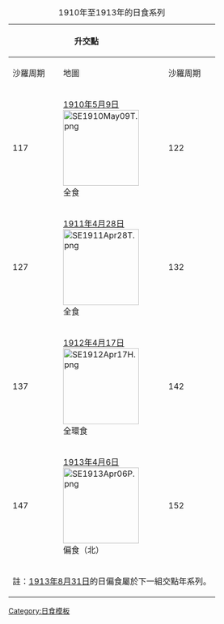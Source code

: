 {{Lunar year eclipse set info}}

{| class="wikitable"
|+ 1910年至1913年的日食系列
!colspan=2|升交點
|rowspan=6|&nbsp;
!colspan=2|降交點
|- style="text-align:center;"
!沙羅周期||地圖
!沙羅周期||地圖
|- align=center
|117||[[1910年5月9日日食|1910年5月9日]]<BR>[[File:SE1910May09T.png|150px]]<BR>全食
|122||[[1910年11月2日日食|1910年11月2日]]<BR>[[File:SE1910Nov02P.png|150px]]<BR>偏食（北）
|- align=center
|127||[[1911年4月28日日食|1911年4月28日]]<BR>[[File:SE1911Apr28T.png|150px]]<BR>全食
|132||[[1911年10月22日日食|1911年10月22日]]<BR>[[File:SE1911Oct22A.png|150px]]<BR>環食
|- align=center
|137||[[1912年4月17日日食|1912年4月17日]]<BR>[[File:SE1912Apr17H.png|150px]]<BR>全環食
|142||[[1912年10月10日日食|1912年10月10日]]<BR>[[File:SE1912Oct10T.png|150px]]<BR>全食
|- align=center
|147||[[1913年4月6日日食|1913年4月6日]]<BR>[[File:SE1913Apr06P.png|150px]]<BR>偏食（北）
|152||[[1913年9月30日日食|1913年9月30日]]<BR>[[File:SE1913Sep30P.png|150px]]<BR>偏食（南）
|-
!colspan=5|註：[[1913年8月31日日食|1913年8月31日]]的日偏食屬於下一組交點年系列。
|}<noinclude>
[[Category:日食模板]]
</noinclude>